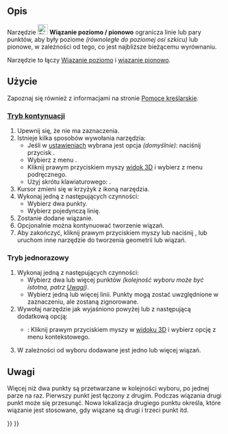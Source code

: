 <languages/>

{{Docnav/pl
|[[Sketcher_ConstrainPointOnObject/pl|Zwiąż punkt na obiekcie]]
|[[Sketcher_ConstrainHorizontal/pl|Wiązanie poziome]]
|[[Sketcher_Workbench/pl|środowisko pracy Szkicownik]]
|IconL=Sketcher_ConstrainPointOnObject.svg
|IconR=Sketcher_ConstrainHorizontal.svg
|IconC=Workbench_Sketcher.svg
}}

{{GuiCommand/pl
|Name= Sketcher ConstrainHorVer
|Name/pl=Szkicownik: Wiązanie poziomo / pionowo
|MenuLocation=Szkic → Wiązania szkicownika → Wiązanie poziomo / pionowo
|Workbenches=[[Sketcher_Workbench/pl|Szkicownik]]
|Shortcut={{KEY|A}}
|Version=1.0
|SeeAlso=[[Sketcher_ConstrainHorizontal/pl|Wiązanie poziome]], [[Sketcher_ConstrainVertical/pl|Wiązanie pionowe]]
}}

<span id="Description"></span>
==Opis==

Narzędzie [[Image:Sketcher_ConstrainHorVer.svg|24px]] '''Wiązanie poziomo / pionowo''' ogranicza linie lub pary punktów, aby były poziome ''(równoległe do poziomej osi szkicu)'' lub pionowe, w zależności od tego, co jest najbliższe bieżącemu wyrównaniu.

Narzędzie to łączy [[Sketcher_ConstrainHorizontal/pl|Wiązanie poziomo]] i [[Sketcher_ConstrainVertical/pl|wiązanie pionowo]].

<span id="Usage"></span>
==Użycie==

Zapoznaj się również z informacjami na stronie [[Sketcher_Workbench/pl#Pomoce_kreślarskie|Pomoce kreślarskie]].

<span id="Continue_mode"></span>
===[[Sketcher_Workbench/pl#Tryby_kontynuacji|Tryb kontynuacji]]===

# Upewnij się, że nie ma zaznaczenia.
# Istnieje kilka sposobów wywołania narzędzia:
#* Jeśli w [[Sketcher_Preferences/pl#Ogólne|ustawieniach]] wybrana jest opcja {{MenuCommand|Automatyczne narzędzie dla wiązania poziomo / pionowo}} ''(domyślnie)'': naciśnij przycisk {{Button|[[Image:Sketcher_ConstrainHorVer.svg|16px]] '''Wiązanie poziomo / pionowo'''}}.
#* Wybierz z menu {{MenuCommand|Szkic → Wiązania szkicownika → [[Image:Sketcher_ConstrainHorVer.svg|16px]] Wiązanie poziomo / pionowo}}.
#* Kliknij prawym przyciskiem myszy [[3D_view/pl|widok 3D]] i wybierz {{MenuCommand|Wiązanie → [[Image:Sketcher_ConstrainHorVer.svg|16px]] Constrain horizontal/vertical}} z menu podręcznego.
#* Użyj skrótu klawiaturowego: {{KEY|A}}.
# Kursor zmieni się w krzyżyk z ikoną narzędzia.
# Wykonaj jedną z następujących czynności:
#* Wybierz dwa punkty.
#* Wybierz pojedynczą linię.
# Zostanie dodane wiązanie.
# Opcjonalnie można kontynuować tworzenie wiązań.
# Aby zakończyć, kliknij prawym przyciskiem myszy lub naciśnij {{KEY|Esc}}, lub uruchom inne narzędzie do tworzenia geometrii lub wiązań.

<span id="Run-once_mode"></span>
===Tryb jednorazowy===

# Wykonaj jedną z następujących czynności:
#* Wybierz dwa lub więcej punktów ''(kolejność wyboru może być istotna, patrz [[#Uwagi|Uwagi]])''.
#* Wybierz jedną lub więcej linii. Punkty mogą zostać uwzględnione w zaznaczeniu, ale zostaną zignorowane.
# Wywołaj narzędzie jak wyjaśniono powyżej lub z następującą dodatkową opcją:
#* {{Version/pl|1.0}}: Kliknij prawym przyciskiem myszy w [[3D_view/pl|widoku 3D]] i wybierz opcję {{MenuCommand|[[Image:Sketcher_ConstrainHorVer.svg|16px]] Wiązanie poziomo / pionowo}} z menu kontekstowego.
# W zależności od wyboru dodawane jest jedno lub więcej wiązań.

<span id="Notes"></span>
==Uwagi==

Więcej niż dwa punkty są przetwarzane w kolejności wyboru, po jednej parze na raz. Pierwszy punkt jest łączony z drugim. Podczas wiązania drugi punkt może się przesunąć. Nowa lokalizacja drugiego punktu określa, które wiązanie jest stosowane, gdy wiązane są drugi i trzeci punkt itd.


{{Docnav/pl
|[[Sketcher_ConstrainPointOnObject/pl|Zwiąż punkt na obiekcie]]
|[[Sketcher_ConstrainHorizontal/pl|Wiązanie poziome]]
|[[Sketcher_Workbench/pl|środowisko pracy Szkicownik]]
|IconL=Sketcher_ConstrainPointOnObject.svg
|IconR=Sketcher_ConstrainHorizontal.svg
|IconC=Workbench_Sketcher.svg
}}

{{Sketcher_Tools_navi{{#translation:}}}}
{{Userdocnavi{{#translation:}}}}